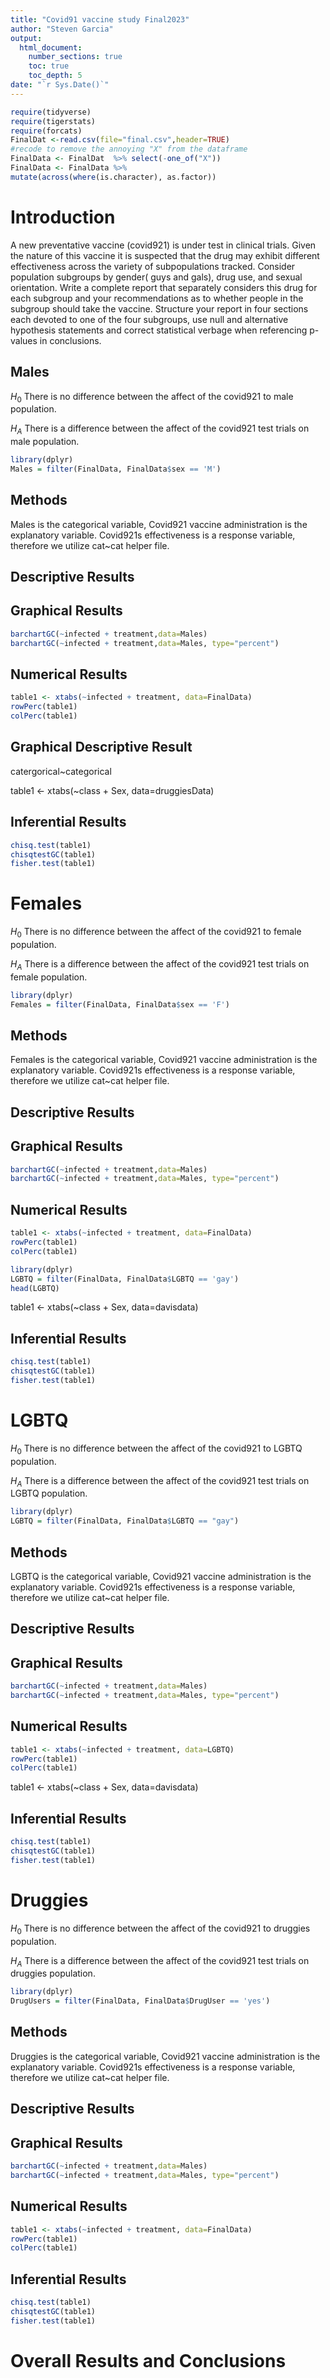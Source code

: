 ```yaml
---
title: "Covid91 vaccine study Final2023"
author: "Steven Garcia"
output: 
  html_document:
    number_sections: true
    toc: true
    toc_depth: 5
date: "`r Sys.Date()`" 
---
```


```r
require(tidyverse)
require(tigerstats)
require(forcats)
FinalDat <-read.csv(file="final.csv",header=TRUE)
#recode to remove the annoying "X" from the dataframe
FinalData <- FinalDat  %>% select(-one_of("X"))
FinalData <- FinalData %>%
mutate(across(where(is.character), as.factor))
```

# Introduction

A new  preventative vaccine (covid921) is under test in clinical trials. Given the nature of this vaccine it is suspected that the drug may exhibit different effectiveness across the variety of subpopulations tracked. Consider population subgroups by gender( guys and gals), drug use, and sexual orientation. Write a complete report that separately considers this drug for each subgroup and your recommendations as to whether people in the subgroup should take the vaccine. Structure your report in four sections each devoted to one of the four subgroups, use null and alternative hypothesis statements and correct statistical verbage when referencing p-values in conclusions.

## Males

$H_0$ There is no difference between the affect of the covid921 to male population.

$H_A$ There is a difference between the affect of the covid921 test trials on male population.

```r
library(dplyr)
Males = filter(FinalData, FinalData$sex == 'M')
```

## Methods

Males is the categorical variable, Covid921 vaccine administration is the explanatory variable. Covid921s effectiveness is a response variable, therefore we utilize cat~cat helper file. 

## Descriptive Results 

## Graphical Results

```r
barchartGC(~infected + treatment,data=Males)
barchartGC(~infected + treatment,data=Males, type="percent")
```

## Numerical Results

```r
table1 <- xtabs(~infected + treatment, data=FinalData)
rowPerc(table1)
colPerc(table1)
```

## Graphical Descriptive Result

catergorical~categorical

table1 <- xtabs(~class + Sex, data=druggiesData)

## Inferential Results

```r
chisq.test(table1)
chisqtestGC(table1)
fisher.test(table1)
```


# Females

$H_0$ There is no difference between the affect of the covid921 to female population.

$H_A$ There is a difference between the affect of the covid921 test trials on female population.

```r
library(dplyr)
Females = filter(FinalData, FinalData$sex == 'F')
```

## Methods

Females is the categorical variable, Covid921 vaccine administration is the explanatory variable. Covid921s effectiveness is a response variable, therefore we utilize cat~cat helper file. 

## Descriptive Results 

## Graphical Results

```r
barchartGC(~infected + treatment,data=Males)
barchartGC(~infected + treatment,data=Males, type="percent")
```

## Numerical Results

```r
table1 <- xtabs(~infected + treatment, data=FinalData)
rowPerc(table1)
colPerc(table1)
```



```r
library(dplyr)
LGBTQ = filter(FinalData, FinalData$LGBTQ == 'gay')
head(LGBTQ)
```


table1 <- xtabs(~class + Sex, data=davisdata)

## Inferential Results

```r
chisq.test(table1)
chisqtestGC(table1)
fisher.test(table1)
```


# LGBTQ

$H_0$ There is no difference between the affect of the covid921 to LGBTQ population.

$H_A$ There is a difference between the affect of the covid921 test trials on LGBTQ population.

```r
library(dplyr)
LGBTQ = filter(FinalData, FinalData$LGBTQ == "gay")
```

## Methods

LGBTQ is the categorical variable, Covid921 vaccine administration is the explanatory variable. Covid921s effectiveness is a response variable, therefore we utilize cat~cat helper file. 

## Descriptive Results 

## Graphical Results

```r
barchartGC(~infected + treatment,data=Males)
barchartGC(~infected + treatment,data=Males, type="percent")
```
## Numerical Results

```r
table1 <- xtabs(~infected + treatment, data=LGBTQ)
rowPerc(table1)
colPerc(table1)
```



table1 <- xtabs(~class + Sex, data=davisdata)

## Inferential Results

```r
chisq.test(table1)
chisqtestGC(table1)
fisher.test(table1)
```


# Druggies

$H_0$ There is no difference between the affect of the covid921 to druggies population.

$H_A$ There is a difference between the affect of the covid921 test trials on druggies population.

```r
library(dplyr)
DrugUsers = filter(FinalData, FinalData$DrugUser == 'yes')
```

## Methods

Druggies is the categorical variable, Covid921 vaccine administration is the explanatory variable. Covid921s effectiveness is a response variable, therefore we utilize cat~cat helper file. 

## Descriptive Results 

## Graphical Results

```r
barchartGC(~infected + treatment,data=Males)
barchartGC(~infected + treatment,data=Males, type="percent")
```


## Numerical Results

```r
table1 <- xtabs(~infected + treatment, data=FinalData)
rowPerc(table1)
colPerc(table1)
```

## Inferential Results

```r
chisq.test(table1)
chisqtestGC(table1)
fisher.test(table1)
```

# Overall Results and Conclusions

